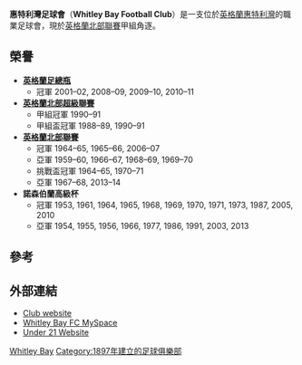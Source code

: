 {{Infobox football club
|  clubname = 惠特利灣足球會
|  image    = <!-- 檔案不存在 Whitley Bay FC logo.svg ，可從英文維基百科取得 -->
|  image_size = 200px
|  fullname = Whitley Bay Football Club
|  nickname = ''The Seahorses''<br>''The Bay''
|  founded  = 1897 (名為惠特利和蒙克西頓)
|  ground   = [[惠特利灣|惠特利灣]]山頭公園
|  capacity = 4,500
|  chairman = Paul Mcilduff 
|  manager = Tony Fawcett and Derek Forrest 
|  league = [[英格蘭北部聯賽|英格蘭北部聯賽]]甲組
|  season = 2019-20
|  position = [[英格蘭北部聯賽|英格蘭北部聯賽]]甲組(球季註銷)
| pattern_la1=|pattern_b1=_whitestripes|pattern_ra1=
| leftarm1=0000CD|body1=0000CD|rightarm1=0000CD|shorts1=0000CD|socks1=0000CD
| pattern_la2=|pattern_b2=|pattern_ra2=
| leftarm2=FFFFFF|body2=FFFFFF|rightarm2=FFFFFF|shorts2=FFFFFF|socks2=FFFFFF
| website       = http://www.whitleybayfc.com
 }}

'''惠特利灣足球會'''（'''Whitley Bay Football Club'''）是一支位於[[英格蘭|英格蘭]][[惠特利灣|惠特利灣]]的職業足球會，現於[[英格蘭北部聯賽|英格蘭北部聯賽]]甲組角逐。

==榮譽==
*'''[[英格蘭足總瓶|英格蘭足總瓶]]'''
**冠軍 2001–02, 2008–09, 2009–10, 2010–11
*'''[[英格蘭北部超級聯賽|英格蘭北部超級聯賽]]'''
**甲組冠軍 1990–91
**甲組盃冠軍 1988–89, 1990–91
*'''[[英格蘭北部聯賽|英格蘭北部聯賽]]'''
**冠軍 1964–65, 1965–66, 2006–07
**亞軍 1959–60, 1966–67, 1968–69, 1969–70
**挑戰盃冠軍 1964–65, 1970–71
**亞軍 1967–68, 2013–14
*'''諾森伯蘭高級杯'''
**冠軍 1953, 1961, 1964, 1965, 1968, 1969, 1970, 1971, 1973, 1987, 2005, 2010
**亞軍 1954, 1955, 1956, 1966, 1977, 1986, 1991, 2003, 2013

== 參考 ==
{{reflist}}

==外部連結==
*[http://www.whitleybayfc.com Club website] {{Wayback|url=http://www.whitleybayfc.com/ |date=20201124182703 }}
*[http://www.myspace.com/whitleybayfc Whitley Bay FC MySpace] {{Wayback|url=http://www.myspace.com/whitleybayfc |date=20160316140622 }}
* [http://www.clubwebsite.co.uk/whitleybayfcu21s/315096/Users?referer=http%253A%252F%252Fwww.clubwebsite.co.uk%252Fwhitleybayfcu21s%252F315096%252Fadmin%252FSlider  Under 21 Website ] {{Wayback|url=http://www.clubwebsite.co.uk/whitleybayfcu21s/315096/Users?referer=http%253A%252F%252Fwww.clubwebsite.co.uk%252Fwhitleybayfcu21s%252F315096%252Fadmin%252FSlider |date=20160304080341 }}
{{Northern League One}}

{{coord|55|02|04.93|N|1|27|16.61|W|region:GB_type:landmark|display=title}}

[[Category:泰恩-威爾郡足球俱樂部|Whitley Bay]]
[[Category:1897年建立的足球俱樂部|Category:1897年建立的足球俱樂部]]
